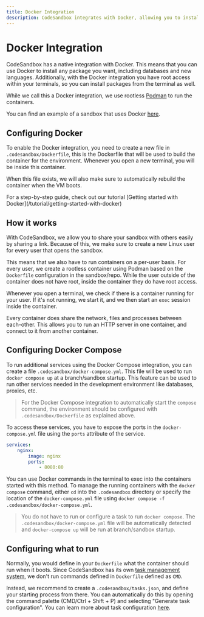 ```yaml
---
title: Docker Integration
description: CodeSandbox integrates with Docker, allowing you to install any package you want, including databases and new languages.
---
```



# Docker Integration

CodeSandbox has a native integration with Docker. This means that you can use Docker to install any package you want, including databases and new languages. Additionally, with the Docker integration you have root access within your terminals, so you can install packages from the terminal as well.

While we call this a Docker integration, we use rootless [Podman](https://podman.io/) to run the containers.

You can find an example of a sandbox that uses Docker [here](https://codesandbox.io/p/sandbox/docker-example-hsd8ke).

## Configuring Docker

To enable the Docker integration, you need to create a new file in `.codesandbox/Dockerfile`, this is the Dockerfile that will be used to build the container for the environment. Whenever you open a new terminal, you will be inside this container.

When this file exists, we will also make sure to automatically rebuild the container when the VM boots.

<Callout emoji="⭑">
For a step-by-step guide, check out our tutorial [Getting started with Docker](/tutorial/getting-started-with-docker)
</Callout>

## How it works

With CodeSandbox, we allow you to share your sandbox with others easily by sharing a link. Because of this, we make sure to create a new Linux user for every user that opens the sandbox.

This means that we also have to run containers on a per-user basis. For every user, we create a rootless container using Podman based on the `Dockerfile` configuration in the sandbox/repo. While the user outside of the container does not have root, inside the container they do have root access.

Whenever you open a terminal, we check if there is a container running for your user. If it's not running, we start it, and we then start an `exec` session inside the container.

Every container does share the network, files and processes between each-other. This allows you to run an HTTP server in one container, and connect to it from another container.

## Configuring Docker Compose

To run additional services using the Docker Compose integration, you can create a file `.codesandbox/docker-compose.yml`. This file will be used to run `docker compose up` at a branch/sandbox startup. This feature can be used to run other services needed in the development environment like databases, proxies, etc.

> For the Docker Compose integration to automatically start the `compose` command, the environment should be configured with `.codesandbox/Dockerfile` as explained above.

To access these services, you have to expose the ports in the `docker-compose.yml` file using the `ports` attribute of the service.

``` yaml filename=".codesandbox/docker-compose.yml"
services:
    nginx:
        image: nginx
        ports:
            - 8080:80
```

You can use Docker commands in the terminal to exec into the containers started with this method. To manage the running containers with the `docker compose` command, either `cd` into the `.codesandbox` directory or specify the location of the `docker-compose.yml` file using `docker compose -f .codesandbox/docker-compose.yml`.

> You do not have to run or configure a task to run `docker compose`. The `.codesandbox/docker-compose.yml` file will be automatically detected and `docker-compose up` will be run at branch/sandbox startup.

## Configuring what to run

Normally, you would define in your `Dockerfile` what the container should run when it boots. Since CodeSandbox has its own [task management system](https://codesandbox.io/docs/learn/repositories/task), we don't run commands defined in `Dockerfile` defined as `CMD`.

Instead, we recommend to create a `.codesandbox/tasks.json`, and define your starting process from there. You can automatically do this by opening the command palette (CMD/Ctrl + Shift + P) and selecting "Generate task configuration". You can learn more about task configuration [here](https://codesandbox.io/docs/learn/repositories/tasks).
